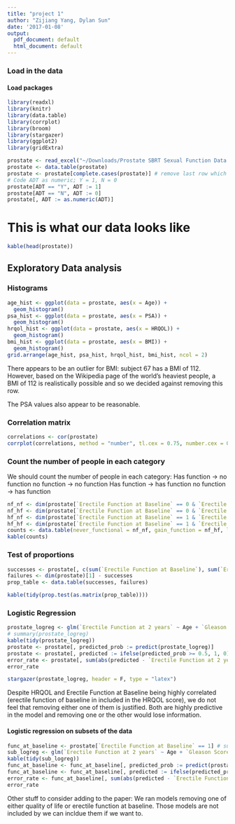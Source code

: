 ```yaml
---
title: "project 1"
author: "Zijiang Yang, Dylan Sun"
date: '2017-01-08'
output:
  pdf_document: default
  html_document: default
---
```



### Load in the data
#### Load packages
```r
library(readxl)
library(knitr)
library(data.table)
library(corrplot)
library(broom)
library(stargazer)
library(ggplot2)
library(gridExtra)
```

```r
prostate <- read_excel("~/Downloads/Prostate SBRT Sexual Function Data.xlsx", skip = 7)
prostate <- data.table(prostate)
prostate <- prostate[complete.cases(prostate)] # remove last row which is empty
# Code ADT as numeric; Y = 1, N = 0
prostate[ADT == "Y", ADT := 1]
prostate[ADT == "N", ADT := 0]
prostate[, ADT := as.numeric(ADT)]
```

# This is what our data looks like
```r
kable(head(prostate))
```


## Exploratory Data analysis
### Histograms
```r
age_hist <- ggplot(data = prostate, aes(x = Age)) + 
  geom_histogram()
psa_hist <- ggplot(data = prostate, aes(x = PSA)) + 
  geom_histogram()
hrqol_hist <- ggplot(data = prostate, aes(x = HRQOL)) + 
  geom_histogram()
bmi_hist <- ggplot(data = prostate, aes(x = BMI)) + 
  geom_histogram()
grid.arrange(age_hist, psa_hist, hrqol_hist, bmi_hist, ncol = 2)
```

There appears to be an outlier for BMI: subject 67 has a BMI of 112. However, based on the Wikipedia page of the world's heaviest people, a BMI of 112 is realistically possible and so we decided against removing this row. 

The PSA values also appear to be reasonable. 

### Correlation matrix
```r
correlations <- cor(prostate)
corrplot(correlations, method = "number", tl.cex = 0.75, number.cex = 0.6)
```


### Count the number of people in each category
We should count the number of people in each category:
Has function -> no function
no function -> no function
Has function -> has function
no function -> has function 
```r
nf_nf <- dim(prostate[`Erectile Function at Baseline` == 0 & `Erectile Function at 2 years` == 0])[1]
nf_hf <- dim(prostate[`Erectile Function at Baseline` == 0 & `Erectile Function at 2 years` == 1])[1]
hf_nf <- dim(prostate[`Erectile Function at Baseline` == 1 & `Erectile Function at 2 years` == 0])[1]
hf_hf <- dim(prostate[`Erectile Function at Baseline` == 1 & `Erectile Function at 2 years` == 1])[1]
counts <- data.table(never_functional = nf_nf, gain_function = nf_hf, loss_function = hf_nf, retain_function = hf_hf)
kable(counts)
```


### Test of proportions 
```r
successes <- prostate[, c(sum(`Erectile Function at Baseline`), sum(`Erectile Function at 2 years`))]
failures <- dim(prostate)[1] - successes
prop_table <- data.table(successes, failures)

kable(tidy(prop.test(as.matrix(prop_table))))
```


### Logistic Regression
```r
prostate_logreg <- glm(`Erectile Function at 2 years` ~ Age + `Gleason Score` + `T-Stage Group` + PSA + HRQOL + ADT + BMI + `Erectile Function at Baseline`, data = prostate)
# summary(prostate_logreg)
kable(tidy(prostate_logreg))
prostate <- prostate[, predicted_prob := predict(prostate_logreg)]
prostate <- prostate[, predicted := ifelse(predicted_prob >= 0.5, 1, 0)]
error_rate <- prostate[, sum(abs(predicted - `Erectile Function at 2 years`))]/dim(prostate)[1]
error_rate

```
```r
stargazer(prostate_logreg, header = F, type = "latex")
```

Despite HRQOL and Erectile Function at Baseline being highly correlated (erectile function of baseline in included in the HRQOL score), we do not feel that removing either one of them is justified. Both are highly predictive in the model and removing one or the other would lose information. 

#### Logistic regression on subsets of the data
```r
func_at_baseline <- prostate[`Erectile Function at Baseline` == 1] # subset only rows in which the men had erectile function at baseline 
sub_logreg <- glm(`Erectile Function at 2 years` ~ Age + `Gleason Score` + `T-Stage Group` + PSA + HRQOL + ADT + BMI + `Erectile Function at Baseline`, data = func_at_baseline)
kable(tidy(sub_logreg))
func_at_baseline <- func_at_baseline[, predicted_prob := predict(prostate_logreg)]
func_at_baseline <- func_at_baseline[, predicted := ifelse(predicted_prob >= 0.5, 1, 0)]
error_rate <- func_at_baseline[, sum(abs(predicted - `Erectile Function at 2 years`))]/dim(prostate)[1]
error_rate
```

Other stuff to consider adding to the paper:
We ran models removing one of either quality of life or erectile function at baseline. Those models are not included by we can incldue them if we want to.





